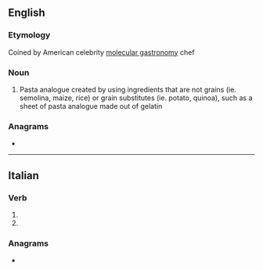 ==English==

===Etymology===
{{blend|lang=en|imposter|pasta}} Coined by American celebrity [[molecular gastronomy]] chef {{w|lang=en|Richard Blais}}

===Noun===
{{en-noun|-}}

# {{lb|en|molecular gastronomy}} Pasta analogue created by using ingredients that are not grains (ie. semolina, maize, rice) or grain substitutes (ie. potato, quinoa), such as a sheet of pasta analogue made out of gelatin

===Anagrams===
* {{anagrams|en|Saptami|matapis}}

----

==Italian==

===Verb===
{{head|it|verb form}}

# {{inflection of|impastare||3|s|pres|indc|lang=it}}
# {{inflection of|impastare||2|s|impr|lang=it}}

===Anagrams===
* {{l|it|stampai}}